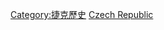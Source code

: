 {{Commons category|Events in the Czech Republic}}
{{Portal|捷克}}

[[Category:捷克歷史|Category:捷克歷史]]
[[Category:欧洲各国事件|Czech Republic]]